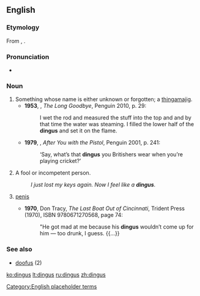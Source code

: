 ==English==

===Etymology===
From {{etyl|nl}} {{term|dinges|lang=nl}}, {{term|ding||thing|lang=nl}}.

===Pronunciation===
* {{IPA|/ˈdɪŋɡəs/}}

===Noun===
{{en-noun|es}}

# Something whose name is either unknown or forgotten; a [[thingamajig]].
#*'''1953''', {{w|Raymond Chandler}}, ''The Long Goodbye'', Penguin 2010, p. 29:
#*:I wet the rod and measured the stuff into the top and and by that time the water was steaming. I filled the lower half of the '''dingus''' and set it on the flame.
#*'''1979''', {{w|Kyril Bonfiglioli}}, ''After You with the Pistol'', Penguin 2001, p. 241:
#*:‘Say, what’s that '''dingus''' you Britishers wear when you’re playing cricket?’
# A fool or incompetent person.
#: ''I just lost my keys again.  Now I feel like a '''dingus'''.''
# {{slang|vulgar}} [[penis]]
#* '''1970''', Don Tracy, ''The Last Boat Out of Cincinnati'', Trident Press (1970), ISBN 9780671270568, page 74:
#*: "He got mad at me because his '''dingus''' wouldn’t come up for him — too drunk, I guess. {{…}}

===See also===
* [[doofus]] (2)

[[Category:English placeholder terms]]

[[ko:dingus]]
[[lt:dingus]]
[[ru:dingus]]
[[zh:dingus]]